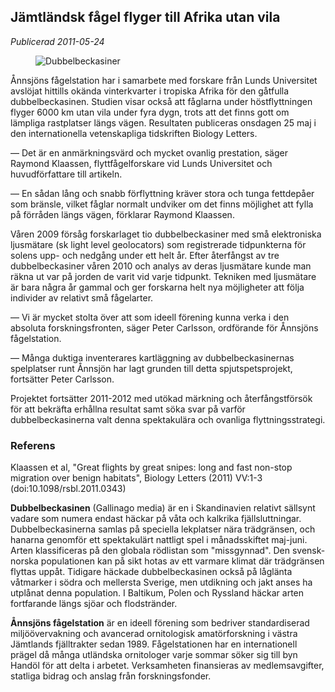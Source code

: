 
## Jämtländsk fågel flyger till Afrika utan vila

_Publicerad 2011-05-24_

<Figure caption="Dubbelbeckasiner. Foto Björn Isaksson">
  <Image
    alt="Dubbelbeckasiner"
    src="/assets/images/old/projects_great-snipe.jpg"
  />
</Figure>

Ånnsjöns fågelstation har i samarbete med forskare från Lunds Universitet avslöjat hittills okända vinterkvarter i tropiska Afrika för den gåtfulla dubbelbeckasinen. Studien visar också att fåglarna under höstflyttningen flyger 6000 km utan vila under fyra dygn, trots att det finns gott om lämpliga rastplatser längs vägen. Resultaten publiceras onsdagen 25 maj i den internationella vetenskapliga tidskriften Biology Letters.

— Det är en anmärkningsvärd och mycket ovanlig prestation, säger Raymond Klaassen, flyttfågelforskare vid Lunds Universitet och huvudförfattare till artikeln.

— En sådan lång och snabb förflyttning kräver stora och tunga fettdepåer som bränsle, vilket fåglar normalt undviker om det finns möjlighet att fylla på förråden längs vägen, förklarar Raymond Klaassen.

Våren 2009 försåg forskarlaget tio dubbelbeckasiner med små elektroniska ljusmätare (sk light level geolocators) som registrerade tidpunkterna för solens upp- och nedgång under ett helt år. Efter återfångst av tre dubbelbeckasiner våren 2010 och analys av deras ljusmätare kunde man räkna ut var på jorden de varit vid varje tidpunkt. Tekniken med ljusmätare är bara några år gammal och ger forskarna helt nya möjligheter att följa individer av relativt små fågelarter.

— Vi är mycket stolta över att som ideell förening kunna verka i den absoluta forskningsfronten, säger Peter Carlsson, ordförande för Ånnsjöns fågelstation.

— Många duktiga inventerares kartläggning av dubbelbeckasinernas spelplatser runt Ånnsjön har lagt grunden till detta spjutspetsprojekt, fortsätter Peter Carlsson.

Projektet fortsätter 2011-2012 med utökad märkning och återfångstförsök för att bekräfta erhållna resultat samt söka svar på varför dubbelbeckasinerna valt denna spektakulära och ovanliga flyttningsstrategi.

### Referens

Klaassen et al, "Great flights by great snipes: long and fast non-stop migration over benign habitats", Biology Letters (2011) VV:1-3 (doi:10.1098/rsbl.2011.0343)

**Dubbelbeckasinen** (Gallinago media) är en i Skandinavien relativt sällsynt vadare som numera endast häckar på våta och kalkrika fjällsluttningar. Dubbelbeckasinerna samlas på speciella lekplatser nära trädgränsen, och hanarna genomför ett spektakulärt nattligt spel i månadsskiftet maj-juni. Arten klassificeras på den globala rödlistan som "missgynnad". Den svensk-norska populationen kan på sikt hotas av ett varmare klimat där trädgränsen flyttas uppåt. Tidigare häckade dubbelbeckasinen också på låglänta våtmarker i södra och mellersta Sverige, men utdikning och jakt anses ha utplånat denna population. I Baltikum, Polen och Ryssland häckar arten fortfarande längs sjöar och flodstränder.

**Ånnsjöns fågelstation** är en ideell förening som bedriver standardiserad miljöövervakning och avancerad ornitologisk amatörforskning i västra Jämtlands fjälltrakter sedan 1989. Fågelstationen har en internationell prägel då många utländska ornitologer varje sommar söker sig till byn Handöl för att delta i arbetet. Verksamheten finansieras av medlemsavgifter, statliga bidrag och anslag från forskningsfonder.
